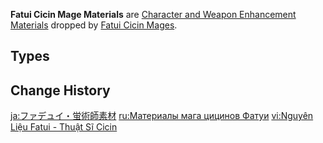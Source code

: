 {{Terminology Infobox
|image        = <gallery>
Item Mist Grass Pollen.png|Pollen
Item Mist Grass.png|Mist Grass
Item Mist Grass Wick.png|Wick
</gallery>
|type         = Item Groups
|type2        = Character and Weapon Enhancement Materials
|type3        = Character and Weapon Enhancement Material Groups
|source1      = [[Fatui Cicin Mages]]
}}
'''Fatui Cicin Mage Materials''' are [[Character and Weapon Enhancement Material]]s dropped by [[Fatui Cicin Mages]].

==Types==
{{Material Quality
|2=Mist Grass Pollen
|3=Mist Grass
|4=Mist Grass Wick
}}

==Change History==
{{Change History|1.0}}
[[Category:Fatui Cicin Mage Materials| ]]

[[ja:ファデュイ・蛍術師素材]]
[[ru:Материалы мага цицинов Фатуи]]
[[vi:Nguyên Liệu Fatui - Thuật Sĩ Cicin]]